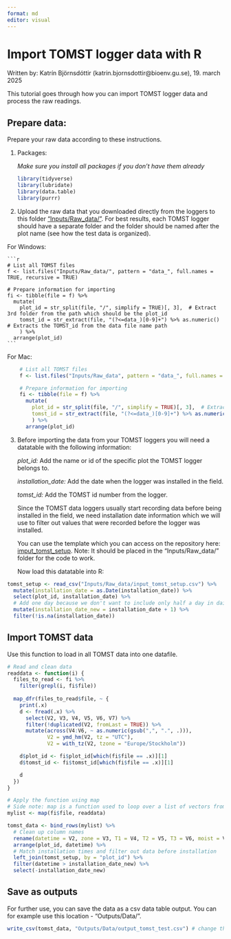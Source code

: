 ```yaml
---
format: md
editor: visual
---
```


# Import TOMST logger data with R

Written by: Katrín Björnsdóttir (katrin.bjornsdottir\@bioenv.gu.se), 19. march 2025

This tutorial goes through how you can import TOMST logger data and process the raw readings.

## Prepare data:

Prepare your raw data according to these instructions.

1.  Packages:

    *Make sure you install all packages if you don't have them already*

    ```r
    library(tidyverse)
    library(lubridate)
    library(data.table)
    library(purrr)
    ```

2.  Upload the raw data that you downloaded directly from the loggers to this folder ["Inputs/Raw_data/"](https://github.com/EDGE-Lab-GU/EDGE_TOMST_processing/tree/main/Inputs/Raw_data). For best results, each TOMST logger should have a separate folder and the folder should be named after the plot name (see how the test data is organized).

For Windows:

    ```r
    # List all TOMST files
    f <- list.files("Inputs/Raw_data/", pattern = "data_", full.names = TRUE, recursive = TRUE)

    # Prepare information for importing
    fi <- tibble(file = f) %>%
      mutate(
        plot_id = str_split(file, "/", simplify = TRUE)[, 3],  # Extract 3rd folder from the path which should be the plot_id
        tomst_id = str_extract(file, "(?<=data_)[0-9]+") %>% as.numeric() # Extracts the TOMST_id from the data file name path
        ) %>%
      arrange(plot_id)
    ```

For Mac:

```r
    # List all TOMST files
    f <- list.files("Inputs/Raw_data", pattern = "data_", full.names = TRUE, recursive = TRUE)

    # Prepare information for importing
    fi <- tibble(file = f) %>%
      mutate(
        plot_id = str_split(file, "/", simplify = TRUE)[, 3],  # Extract 3rd folder from the path which should be the plot_id
        tomst_id = str_extract(file, "(?<=data_)[0-9]+") %>% as.numeric() # Extracts the TOMST_id from the data file name path
        ) %>%
      arrange(plot_id)
```


3.  Before importing the data from your TOMST loggers you will need a datatable with the following information:

    *plot_id:* Add the name or id of the specific plot the TOMST logger belongs to.

    *installation_date:* Add the date when the logger was installed in the field.

    *tomst_id:* Add the TOMST id number from the logger.
    
    Since the TOMST data loggers usually start recording data before being installed in the field, we need installation date information which we will use to filter out values that were recorded before the logger was installed.

    You can use the template which you can access on the repository here: [imput_tomst_setup](https://github.com/EDGE-Lab-GU/EDGE_TOMST_processing/blob/main/Inputs/Raw_data/input_tomst_setup.csv). Note: It should be placed in the "Inputs/Raw_data/" folder for the code to work.

    Now load this datatable into R:

```r
tomst_setup <- read_csv("Inputs/Raw_data/input_tomst_setup.csv") %>% 
  mutate(installation_date = as.Date(installation_date)) %>%
  select(plot_id, installation_date) %>%
  # Add one day because we don't want to include only half a day in daily means calculations
  mutate(installation_date_new = installation_date + 1) %>%
  filter(!is.na(installation_date))
```

## Import TOMST data

Use this function to load in all TOMST data into one datafile.

```r
# Read and clean data
readdata <- function(i) {
  files_to_read <- fi %>% 
    filter(grepl(i, fi$file))
  
  map_dfr(files_to_read$file, ~ {
    print(.x)
    d <- fread(.x) %>%
      select(V2, V3, V4, V5, V6, V7) %>%
      filter(!duplicated(V2, fromLast = TRUE)) %>%
      mutate(across(V4:V6, ~ as.numeric(gsub(",", ".", .))),
             V2 = ymd_hm(V2, tz = "UTC"),
             V2 = with_tz(V2, tzone = "Europe/Stockholm"))

    d$plot_id <- fi$plot_id[which(fi$file == .x)][1]
    d$tomst_id <- fi$tomst_id[which(fi$file == .x)][1]

    d
  })
}

# Apply the function using map
# Side note: map is a function used to loop over a list of vectors from the 'purrr' package
mylist <- map(fi$file, readdata)

tomst_data <- bind_rows(mylist) %>% 
  # Clean up column names
  rename(datetime = V2, zone = V3, T1 = V4, T2 = V5, T3 = V6, moist = V7) %>%
  arrange(plot_id, datetime) %>% 
  # Match installation times and filter out data before installation
  left_join(tomst_setup, by = "plot_id") %>% 
  filter(datetime > installation_date_new) %>%
  select(-installation_date_new)

```

## Save as outputs

For further use, you can save the data as a csv data table output. You can for example use this location - "Outputs/Data/".

```r
write_csv(tomst_data, "Outputs/Data/output_tomst_test.csv") # change the output name to fit your data
```
